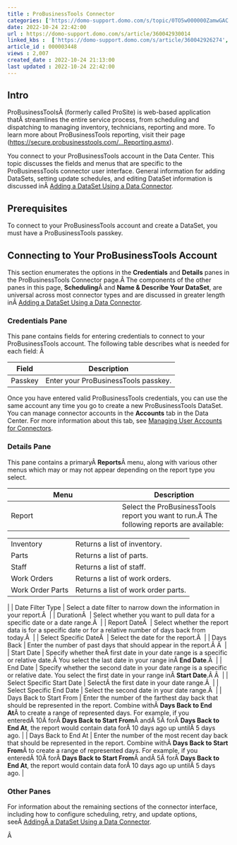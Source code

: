 ```yaml
---
title : ProBusinessTools Connector
categories: ['https://domo-support.domo.com/s/topic/0TO5w000000ZamwGAC']
date: 2022-10-24 22:42:00
url : https://domo-support.domo.com/s/article/360042930014
linked_kbs :  ['https://domo-support.domo.com/s/article/360042926274', 'https://domo-support.domo.com/s/knowledge-base', 'https://domo-support.domo.com/s/article/360042925494', 'https://domo-support.domo.com/s/article/360043429953', 'https://domo-support.domo.com/s/article/360042926054', 'https://domo-support.domo.com/s/article/360043429933', 'https://domo-support.domo.com/s/article/360043429693', 'https://domo-support.domo.com/s/topic/0TO5w000000ZamwGAC', 'https://domo-support.domo.com/s/article/360042930014', 'https://domo-support.domo.com/s/article/360043429913']
article_id : 000003448
views : 2,007
created_date : 2022-10-24 21:13:00
last updated : 2022-10-24 22:42:00
---
```




Intro
-----


ProBusinessToolsÂ (formerly called ProSite) is web-based application thatÂ streamlines the entire service process, from scheduling and dispatching to managing inventory, technicians, reporting and more. To learn more about ProBusinessTools reporting, visit their page ([https://secure.probusinesstools.com/...Reporting.asmx](https://secure.probusinesstools.com/customapps/AdvancedComm/DOMO/AdvancedReporting.asmx "https://secure.probusinesstools.com/customapps/AdvancedComm/DOMO/AdvancedReporting.asmx")).  


You connect to your ProBusinessTools account in the Data Center. This topic discusses the fields and menus that are specific to the ProBusinessTools connector user interface. General information for adding DataSets, setting update schedules, and editing DataSet information is discussed inÂ [Adding a DataSet Using a Data Connector](..\adding_a_dataset_using_a_connector\index.md).


Prerequisites
-------------


To connect to your ProBusinessTools account and create a DataSet, you must have a ProBusinessTools passkey.


Connecting to Your ProBusinessTools Account
-------------------------------------------


This section enumerates the options in the **Credentials** and **Details** panes in the ProBusinessTools Connector page.Â The components of the other panes in this page, **Scheduling**Â and **Name & Describe Your DataSet**, are universal across most connector types and are discussed in greater length inÂ [Adding a DataSet Using a Data Connector](..\adding_a_dataset_using_a_connector\index.md "Adding a DataSet Using a Data Connector").


### Credentials Pane


This pane contains fields for entering credentials to connect to your ProBusinessTools account. The following table describes what is needed for each field: Â 




| Field | Description |
| --- | --- |
| Passkey | Enter your ProBusinessTools passkey. |


Once you have entered valid ProBusinessTools credentials, you can use the same account any time you go to create a new ProBusinessTools DataSet. You can manage connector accounts in the **Accounts** tab in the Data Center. For more information about this tab, see [Managing User Accounts for Connectors](..\managing_user_accounts_for_connectors\index.html "Managing User Accounts for Connectors").


### Details Pane


This pane contains a primaryÂ **Reports**Â menu, along with various other menus which may or may not appear depending on the report type you select.




| Menu | Description |
| --- | --- |
| Report | Select the ProBusinessTools report you want to run.Â The following reports are available:

|  |  |
| --- | --- |
| Inventory | Returns a list of inventory. |
| Parts | Returns a list of parts. |
| Staff | Returns a list of staff. |
| Work Orders | Returns a list of work orders. |
| Work Order Parts | Returns a list of work order parts. |

 |
| Date Filter Type | Select a date filter to narrow down the information in your report.Â  |
| DurationÂ  | Select whether you want to pull data for a specific date or a date range.Â  |
| Report DateÂ  | Select whether the report data is for a specific date or for a relative number of days back from today.Â  |
| Select Specific DateÂ  | Select the date for the report.Â  |
| Days Back | Enter the number of past days that should appear in the report.Â Â  |
| Start Date | Specify whether theÂ first date in your date range is a specific or relative date.Â You select the last date in your range inÂ **End Date**.Â  |
| End Date | Specify whether the second date in your date range is a specific or relative date. You select the first date in your range inÂ **Start Date**.Â Â  |
| Select Specific Start Date | SelectÂ the first date in your date range.Â  |
| Select Specific End Date | Select the second date in your date range.Â  |
| Days Back to Start From | Enter the number of the farthest day back that should be represented in the report. Combine withÂ **Days Back to End At**Â to create a range of represented days.
For example, if you enteredÂ 10Â forÂ **Days Back to Start From**Â andÂ 5Â forÂ **Days Back to End At**, the report would contain data forÂ 10 days ago up untilÂ 5 days ago. |
| Days Back to End At | Enter the number of the most recent day back that should be represented in the report. Combine withÂ **Days Back to Start From**Â to create a range of represented days.
For example, if you enteredÂ 10Â forÂ **Days Back to Start From**Â andÂ 5Â forÂ **Days Back to End At**, the report would contain data forÂ 10 days ago up untilÂ 5 days ago. |


### Other Panes


For information about the remaining sections of the connector interface, including how to configure scheduling, retry, and update options, seeÂ [AddingÂ a DataSet Using a Data Connector](..\adding_a_dataset_using_a_connector\index.md).


Â